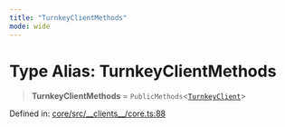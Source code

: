 ```yaml
---
title: "TurnkeyClientMethods"
mode: wide
---
```

  
# Type Alias: TurnkeyClientMethods

> **TurnkeyClientMethods** = `PublicMethods`\<[`TurnkeyClient`](../TurnkeyClient/readme)\>

Defined in: [core/src/\_\_clients\_\_/core.ts:88](https://github.com/tkhq/sdk/blob/main/packages/core/src/__clients__/core.ts#L88)
